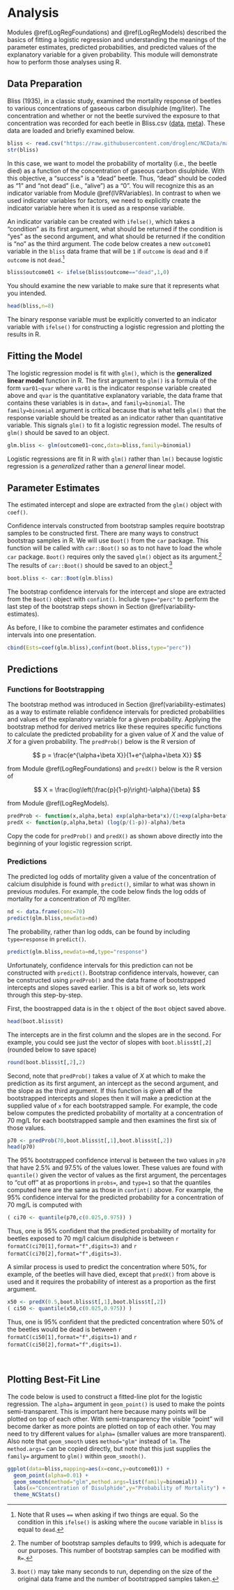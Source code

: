 # Analysis {#LogRegAnalysis}
Modules \@ref(LogRegFoundations) and \@ref(LogRegModels) described the basics of fitting a logistic regression and understanding the meanings of the parameter estimates, predicted probabilities, and predicted values of the explanatory variable for a given probability. This module will demonstrate how to perform those analyses using R.

## Data Preparation
Bliss (1935), in a classic study, examined the mortality response of beetles to various concentrations of gaseous carbon disulphide (mg/liter). The concentration and whether or not the beetle survived the exposure to that concentration was recorded for each beetle in Bliss.csv ([data](https://raw.githubusercontent.com/droglenc/NCData/master/Bliss.csv), [meta](https://github.com/droglenc/NCData/blob/master/Bliss_meta.txt)). These data are loaded and briefly examined below.

```r
bliss <- read.csv("https://raw.githubusercontent.com/droglenc/NCData/master/Bliss.csv")
str(bliss)
```

In this case, we want to model the probability of mortality (i.e., the beetle died) as a function of the concentration of gaseous carbon disulphide. With this objective, a "success" is a "dead" beetle. Thus, "dead" should be coded as "1" and "not dead" (i.e., "alive") as a "0". You will recognize this as an indicator variable from Module \@ref(IVRVariables). In contrast to when we used indicator variables for factors, we need to explicitly create the indicator variable here when it is used as a response variable.

An indicator variable can be created with `ifelse()`, which takes a "condition" as its first argument, what should be returned if the condition is "yes" as the second argument, and what should be returned if the condition is "no" as the third argument. The code below creates a new `outcome01` variable in the `bliss` data frame that will be `1` if `outcome` is `dead` and `0` if `outcome` is not `dead`.^[Note that R uses `==` when asking if two things are equal. So the condition in this `ifelse()` is asking where the `oucome` variable in `bliss` is equal to `dead`.]

```r
bliss$outcome01 <- ifelse(bliss$outcome=="dead",1,0)
```

You should examine the new variable to make sure that it represents what you intended.

```r
head(bliss,n=8)
```

::: {.tip data-latex=""}
The binary response variable must be explicitly converted to an indicator variable with `ifelse()` for constructing a logistic regression and plotting the results in R.
:::

## Fitting the Model
The logistic regression model is fit with `glm()`, which is the **generalized linear model** function in R. The first argument to `glm()` is a formula of the form `var01~qvar` where `var01` is the indicator response variable created above and `qvar` is the quantitative explanatory variable, the data frame that contains these variables is in `data=`, and `family=binomial`. The `family=binomial` argument is critical because that is what tells `glm()` that the response variable should be treated as an indicator rather than quantitative variable. This signals `glm()` to fit a logistic regression model. The results of `glm()` should be saved to an object.

```r
glm.bliss <- glm(outcome01~conc,data=bliss,family=binomial)
```

::: {.tip data-latex=""}
Logistic regressions are fit in R with `glm()` rather than `lm()` because logistic regression is a *generalized* rather than a *general* linear model.
:::

## Parameter Estimates {#LogRegParametersR}
The estimated intercept and slope are extracted from the `glm()` object with `coef()`.

Confidence intervals constructed from bootstrap samples require bootstrap samples to be constructed first. There are many ways to construct bootstrap samples in R. We will use `Boot()` from the `car` package. This function will be called with `car::Boot()` so as to not have to load the whole `car` package. `Boot()` requires only the saved `glm()` object as its argument.^[The number of bootstrap samples defaults to 999, which is adequate for our purposes. This number of bootstrap samples can be modified with `R=`.] The results of `car::Boot()` should be saved to an object.^[`Boot()` may take many seconds to run, depending on the size of the original data frame and the number of bootstrapped samples taken.]

```r
boot.bliss <- car::Boot(glm.bliss)
```

The bootstrap confidence intervals for the intercept and slope are extracted from the `Boot()` object with `confint()`. Include `type="perc"` to perform the last step of the bootstrap steps shown in Section \@ref(variability-estimates).

As before, I like to combine the parameter estimates and confidence intervals into one presentation.

```r
cbind(Ests=coef(glm.bliss),confint(boot.bliss,type="perc"))
```

## Predictions {#LogRegPredictionsR}
### Functions for Bootstrapping
The bootstrap method was introduced in Section \@ref(variability-estimates) as a way to estimate reliable confidence intervals for predicted probabilities and values of the explanatory variable for a given probability. Applying the bootstrap method for derived metrics like these requires specific functions to calculate the predicted probability for a given value of $X$ and the value of $X$ for a given probability. The `predProb()` below is the R version of

$$ p = \frac{e^{\alpha+\beta X}}{1+e^{\alpha+\beta X}} $$

from Module \@ref(LogRegFoundations) and `predX()` below is the R version of

$$ X = \frac{log\left(\frac{p}{1-p}\right)-\alpha}{\beta} $$

from Module \@ref(LogRegModels).

```r
predProb <- function(x,alpha,beta) exp(alpha+beta*x)/(1+exp(alpha+beta*x))
predX <- function(p,alpha,beta) (log(p/(1-p))-alpha)/beta
```

::: {.tip data-latex=""}
Copy the code for `predProb()` and `predX()` as shown above directly into the beginning of your logistic regression script.
:::

### Predictions
The predicted log odds of mortality given a value of the concentration of calcium disulphide is found with `predict()`, similar to what was shown in previous modules. For example, the code below finds the log odds of mortality for a concentration of 70 mg/liter.

```r
nd <- data.frame(conc=70)
predict(glm.bliss,newdata=nd)
```

The probability, rather than log odds, can be found by including `type=response` in `predict()`.

```r
predict(glm.bliss,newdata=nd,type="response")
```

Unfortunately, confidence intervals for this prediction can not be constructed with `predict()`. Bootstrap confidence intervals, however, can be constructed using `predProb()` and the data frame of bootstrapped intercepts and slopes saved earlier. This is a bit of work so, lets work through this step-by-step.

First, the boostrapped data is in the `t` object of the `Boot` object saved above.

```r
head(boot.bliss$t)
```

The intercepts are in the first column and the slopes are in the second. For example, you could see just the vector of slopes with `boot.bliss$t[,2]` (rounded below to save space)

```r
round(boot.bliss$t[,2],2)
```

Second, note that `predProb()` takes a value of $X$ at which to make the prediction as its first argument, an intercept as the second argument, and the slope as the third argument. If this function is given **all** of the bootstrapped intercepts and slopes then it will make a prediction at the supplied value of `x` for each bootstrapped sample. For example, the code below computes the predicted probability of mortality at a concentration of 70 mg/L for each bootstrapped sample and then examines the first six of those values.

```r
p70 <- predProb(70,boot.bliss$t[,1],boot.bliss$t[,2])
head(p70)
```

The 95% bootstrapped confidence interval is between the two values in `p70` that have 2.5% and 97.5% of the values lower. These values are found with `quantile()` given the vector of values as the first argument, the percentages to "cut off" at as proportions in `probs=`, and `type=1` so that the quantiles computed here are the same as those in `confint()` above. For example, the 95% confidence interval for the predicted probability for a concentration of 70 mg/L is computed with

```r
( ci70 <- quantile(p70,c(0.025,0.975)) )
```

Thus, one is 95% confident that the predicted probability of mortality for beetles exposed to 70 mg/l calcium disulphide is between `r formatC(ci70[1],format="f",digits=3)` and `r formatC(ci70[2],format="f",digits=3)`.

A similar process is used to predict the concentration where 50%, for example, of the beetles will have died, except that `predX()` from above is used and it requires the probability of interest as a proportion as the first argument.

```r
x50 <- predX(0.5,boot.bliss$t[,1],boot.bliss$t[,2])
( ci50 <- quantile(x50,c(0.025,0.975)) )
```

Thus, one is 95% confident that the predicted concentration where 50% of the beetles would be dead is between `r formatC(ci50[1],format="f",digits=1)` and  `r formatC(ci50[2],format="f",digits=1)`.

&nbsp;

## Plotting Best-Fit Line
The code below is used to construct a fitted-line plot for the logistic regression. The `alpha=` argument in `geom_point()` is used to make the points semi-transparent. This is important here because many points will be plotted on top of each other. With semi-transparency the visible "point" will become darker as more points are plotted on top of each other. You may need to try different values for `alpha=` (smaller values are more transparent). Also note that `geom_smooth` uses `method="glm"` instead of `lm`. The `method.args=` can be copied directly, but note that this just supplies the `family=` argument to `glm()` within `geom_smooth()`.

```r
ggplot(data=bliss,mapping=aes(x=conc,y=outcome01)) +
  geom_point(alpha=0.01) +
  geom_smooth(method="glm",method.args=list(family=binomial)) +
  labs(x="Concentration of Disulphide",y="Probability of Mortality") +
  theme_NCStats()
```

